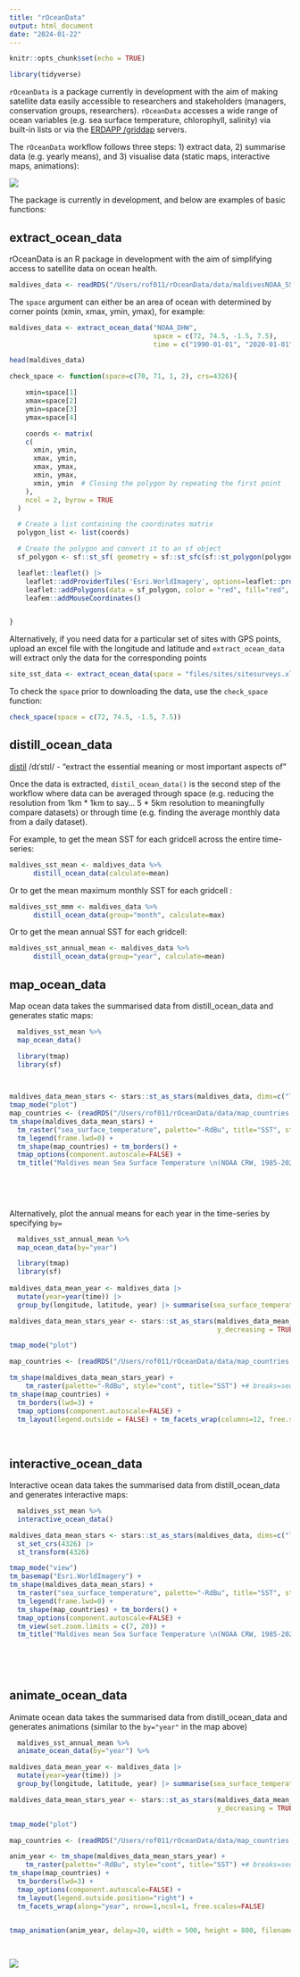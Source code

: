 ```yaml
---
title: "rOceanData"
output: html_document
date: "2024-01-22"
---
```


```r
knitr::opts_chunk$set(echo = TRUE)
```

```r

library(tidyverse)

```

`rOceanData` is a package currently in development with the aim of making satellite data easily accessible to researchers and stakeholders (managers, conservation groups, researchers). `rOceanData` accesses a wide range of ocean variables (e.g. sea surface temperature, chlorophyll, salinity) via built-in lists or via the [ERDAPP /griddap](https://coastwatch.pfeg.noaa.gov/erddap/griddap/documentation.html) servers.

The `rOceanData` workflow follows three steps: 1) extract data, 2) summarise data (e.g. yearly means), and 3) visualise data (static maps, interactive maps, animations):

![](images/workflow.png)

The package is currently in development, and below are examples of basic functions:

## extract_ocean_data

rOceanData is an R package in development with the aim of simplifying access to satellite data on ocean health.

```r

maldives_data <- readRDS("/Users/rof011/rOceanData/data/maldivesNOAA_SST.rds")
```

The `space` argument can either be an area of ocean with determined by corner points (xmin, xmax, ymin, ymax), for example:

```r

maldives_data <- extract_ocean_data("NOAA_DHW", 
                                    space = c(72, 74.5, -1.5, 7.5), 
                                    time = c("1990-01-01", "2020-01-01"))  

```

```r

head(maldives_data)

check_space <- function(space=c(70, 71, 1, 2), crs=4326){

    xmin=space[1]
    xmax=space[2]
    ymin=space[3]
    ymax=space[4]

    coords <- matrix(
    c(
      xmin, ymin,
      xmax, ymin,
      xmax, ymax,
      xmin, ymax,
      xmin, ymin  # Closing the polygon by repeating the first point
    ),
    ncol = 2, byrow = TRUE
  )

  # Create a list containing the coordinates matrix
  polygon_list <- list(coords)

  # Create the polygon and convert it to an sf object
  sf_polygon <- sf::st_sf( geometry = sf::st_sfc(sf::st_polygon(polygon_list), crs = crs))

  leaflet::leaflet() |>
    leaflet::addProviderTiles('Esri.WorldImagery', options=leaflet::providerTileOptions(maxNativeZoom=18,maxZoom=100)) |>
    leaflet::addPolygons(data = sf_polygon, color = "red", fill="red", weight = 1, opacity = 1, fillOpacity = 0.2) |>
    leafem::addMouseCoordinates()


}

```

Alternatively, if you need data for a particular set of sites with GPS points, upload an excel file with the longitude and latitude and `extract_ocean_data` will extract only the data for the corresponding points

```r

site_sst_data <- extract_ocean_data(space = "files/sites/sitesurveys.xls", time = c("1990-01-01", "2020-02-01"))  

```

To check the `space` prior to downloading the data, use the `check_space` function:

```r

check_space(space = c(72, 74.5, -1.5, 7.5))


```

## distill_ocean_data

[distil]{.underline} /dɪˈstɪl/ - "extract the essential meaning or most important aspects of"

Once the data is extracted, `distil_ocean_data()` is the second step of the workflow where data can be averaged through space (e.g. reducing the resolution from 1km \* 1km to say... 5 \* 5km resolution to meaningfully compare datasets) or through time (e.g. finding the average monthly data from a daily dataset).

For example, to get the mean SST for each gridcell across the entire time-series:

```r

maldives_sst_mean <- maldives_data %>% 
      distill_ocean_data(calculate=mean)

```

Or to get the mean maximum monthly SST for each gridcell :

```r

maldives_sst_mmm <- maldives_data %>% 
      distill_ocean_data(group="month", calculate=max)

```

Or to get the mean annual SST for each gridcell:

```r

maldives_sst_annual_mean <- maldives_data %>% 
      distill_ocean_data(group="year", calculate=mean)

```

## map_ocean_data

Map ocean data takes the summarised data from distill_ocean_data and generates static maps:

```r

  maldives_sst_mean %>%
  map_ocean_data() 


```

```r

  library(tmap)
  library(sf)
  


maldives_data_mean_stars <- stars::st_as_stars(maldives_data, dims=c("longitude", "latitude"),  y_decreasing = TRUE, coords = 1:2) |> st_set_crs(4326) |> st_transform(4326)
tmap_mode("plot")
map_countries <- (readRDS("/Users/rof011/rOceanData/data/map_countries.RDS")) |> st_transform(4326)
tm_shape(maldives_data_mean_stars) + 
  tm_raster("sea_surface_temperature", palette="-RdBu", title="SST", style="cont") +
  tm_legend(frame.lwd=0) +
  tm_shape(map_countries) + tm_borders() +
  tmap_options(component.autoscale=FALSE) +
  tm_title("Maldives mean Sea Surface Temperature \n(NOAA CRW, 1985-2023)", size=0.8) 
            
            
  
  

```

Alternatively, plot the annual means for each year in the time-series by specifying `by=`

```r

  maldives_sst_annual_mean %>%
  map_ocean_data(by="year")

```

```r

  library(tmap)
  library(sf)
  
maldives_data_mean_year <- maldives_data |> 
  mutate(year=year(time)) |> 
  group_by(longitude, latitude, year) |> summarise(sea_surface_temperature=mean(sea_surface_temperature))

maldives_data_mean_stars_year <- stars::st_as_stars(maldives_data_mean_year, dims=c("longitude", "latitude", "year"),  
                                                    y_decreasing = TRUE, coords = 1:2) |> st_set_crs(4326) |> st_transform(4326)

tmap_mode("plot")

map_countries <- (readRDS("/Users/rof011/rOceanData/data/map_countries.RDS")) |> st_transform(4326)

tm_shape(maldives_data_mean_stars_year) + 
    tm_raster(palette="-RdBu", style="cont", title="SST") +# breaks=seq(28, 30, 0.1)) +
tm_shape(map_countries) + 
  tm_borders(lwd=3) +
  tmap_options(component.autoscale=FALSE) +
  tm_layout(legend.outside = FALSE) + tm_facets_wrap(columns=12, free.scales=FALSE)
            
  
```

## interactive_ocean_data

Interactive ocean data takes the summarised data from distill_ocean_data and generates interactive maps:

```r

  maldives_sst_mean %>%
  interactive_ocean_data()

```

```r


maldives_data_mean_stars <- stars::st_as_stars(maldives_data, dims=c("longitude", "latitude"),  y_decreasing = TRUE, coords = 1:2) |> 
  st_set_crs(4326) |> 
  st_transform(4326)

tmap_mode("view")
tm_basemap("Esri.WorldImagery") +
tm_shape(maldives_data_mean_stars) + 
  tm_raster("sea_surface_temperature", palette="-RdBu", title="SST", style="cont") +
  tm_legend(frame.lwd=0) +
  tm_shape(map_countries) + tm_borders() +
  tmap_options(component.autoscale=FALSE) +
  tm_view(set.zoom.limits = c(7, 20)) +
  tm_title("Maldives mean Sea Surface Temperature \n(NOAA CRW, 1985-2023)", size=0.8) 
            
          
  
  

```

## animate_ocean_data

Animate ocean data takes the summarised data from distill_ocean_data and generates animations (similar to the `by="year"` in the map above)

```r

  maldives_sst_annual_mean %>%
  animate_ocean_data(by="year") %>%

```

```r

maldives_data_mean_year <- maldives_data |> 
  mutate(year=year(time)) |> 
  group_by(longitude, latitude, year) |> summarise(sea_surface_temperature=mean(sea_surface_temperature))

maldives_data_mean_stars_year <- stars::st_as_stars(maldives_data_mean_year, dims=c("longitude", "latitude", "year"),  
                                                    y_decreasing = TRUE, coords = 1:2) |> st_set_crs(4326) |> st_transform(4326)

tmap_mode("plot")

map_countries <- (readRDS("/Users/rof011/rOceanData/data/map_countries.RDS")) |> st_transform(4326)

anim_year <- tm_shape(maldives_data_mean_stars_year) + 
    tm_raster(palette="-RdBu", style="cont", title="SST") +# breaks=seq(28, 30, 0.1)) +
tm_shape(map_countries) + 
  tm_borders(lwd=3) +
  tmap_options(component.autoscale=FALSE) +
  tm_layout(legend.outside.position="right") + 
  tm_facets_wrap(along="year", nrow=1,ncol=1, free.scales=FALSE)


tmap_animation(anim_year, delay=20, width = 500, height = 800, filename="/Users/rof011/rOceanData/code/anim_year.gif")
  
  
```

![](images/anim_year_stable.gif)

## 
